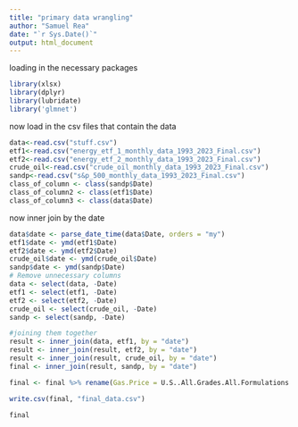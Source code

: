 ```yaml
---
title: "primary data wrangling"
author: "Samuel Rea"
date: "`r Sys.Date()`"
output: html_document
---
```

loading in the necessary packages
```r
library(xlsx)
library(dplyr)
library(lubridate)
library('glmnet')
```

now load in the csv files that contain the data
```r
data<-read.csv("stuff.csv")
etf1<-read.csv("energy_etf_1_monthly_data_1993_2023_Final.csv")
etf2<-read.csv("energy_etf_2_monthly_data_1993_2023_Final.csv")
crude_oil<-read.csv("crude_oil_monthly_data_1993_2023_Final.csv")
sandp<-read.csv("s&p_500_monthly_data_1993_2023_Final.csv")
class_of_column <- class(sandp$Date)
class_of_column2 <- class(etf1$Date)
class_of_column3 <- class(data$Date)
```

now inner join by the date
```r
data$date <- parse_date_time(data$Date, orders = "my")
etf1$date <- ymd(etf1$Date)
etf2$date <- ymd(etf2$Date)
crude_oil$date <- ymd(crude_oil$Date)
sandp$date <- ymd(sandp$Date)
# Remove unnecessary columns
data <- select(data, -Date)
etf1 <- select(etf1, -Date)
etf2 <- select(etf2, -Date)
crude_oil <- select(crude_oil, -Date)
sandp <- select(sandp, -Date)

#joining them together
result <- inner_join(data, etf1, by = "date")
result <- inner_join(result, etf2, by = "date")
result <- inner_join(result, crude_oil, by = "date")
final <- inner_join(result, sandp, by = "date")
```

```r
final <- final %>% rename(Gas.Price = U.S..All.Grades.All.Formulations.Retail.Gasoline.Prices..Dollars.per.Gallon., Etf1.High = High.x, Eft1.Low = Low.x, Etf1.Close = Close.x, Etf1.Adj.Close = Adj.Close.x, Etf1.Volume = Volume.x, Etf2.High = High.y, Eft2.Low = Low.y, Etf2.Close = Close.y, Etf2.Adj.Close = Adj.Close.y, Etf2.Volume = Volume.y, Crude.High = High.x.x, Crude.Low = Low.x.x, Crude.Close = Close.x.x, Crude.Adj.Close = Adj.Close.x.x, Crude.Volume = Volume.x.x, SP.High = High.y.y, SP.Low = Low.y.y, SP.Close = Close.y.y, SP.Adj.Close = Adj.Close.y.y, SP.Volume = Volume.y.y, Etf1.Open = Open.x, Etf2.Open = Open.y, Crude.Open = Open.x.x, SP.Open = Open.y.y)
```

```r
write.csv(final, "final_data.csv")
```


```r
final
```
















